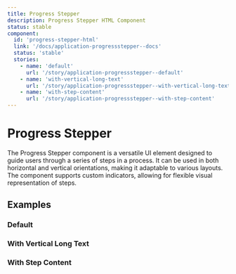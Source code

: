 ```yaml
---
title: Progress Stepper
description: Progress Stepper HTML Component
status: stable
component:
  id: 'progress-stepper-html'
  link: '/docs/application-progressstepper--docs'
  status: 'stable'
  stories:
    - name: 'default'
      url: '/story/application-progressstepper--default'
    - name: 'with-vertical-long-text'
      url: '/story/application-progressstepper--with-vertical-long-text'
    - name: 'with-step-content'
      url: '/story/application-progressstepper--with-step-content'
---
```


# Progress Stepper

The Progress Stepper component is a versatile UI element designed to guide users through a series of steps in a process.
It can be used in both horizontal and vertical orientations, making it adaptable to various layouts. The component supports custom indicators, allowing for flexible visual representation of steps.

<Section current="html">

<ComponentPreview>
  <ProgressStepper currentStepIndex={3}>
    <StepItem label="Step 1" />
    <StepItem label="Step 2" />
    <StepItem label="Step 3" />
    <StepItem label="Step 4" />
    <StepItem label="Step 5" />
  </ProgressStepper>
</ComponentPreview>

## Examples

### Default

<StorybookFrame
  className="h-40"
  componentId="progress-stepper-html"
  story="default"
/>

### With Vertical Long Text

<StorybookFrame
  className="h-96"
  componentId="progress-stepper-html"
  story="with-vertical-long-text"
/>

### With Step Content

<StorybookFrame
  className="h-96"
  componentId="progress-stepper-html"
  story="with-step-content"
/>

</Section>
